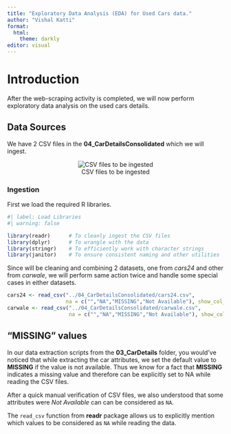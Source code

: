 ```yaml
---
title: "Exploratory Data Analysis (EDA) for Used Cars data."
author: "Vishal Katti"
format: 
  html:
    theme: darkly
editor: visual
---
```


# Introduction

After the web-scraping activity is completed, we will now perform exploratory data analysis on the used cars details.

## Data Sources

We have 2 CSV files in the **04_CarDetailsConsolidated** which we will ingest.

::: {style="text-align: center;"}
![CSV files to be ingested](images/clipboard-4217870750.png)
:::

### Ingestion

First we load the required R libraries.

```r
#| label: Load Libraries
#| warning: false

library(readr)      # To cleanly ingest the CSV files
library(dplyr)      # To wrangle with the data
library(stringr)    # To efficiently work with character strings
library(janitor)    # To ensure consistent naming and other utilities

```

Since will be cleaning and combining 2 datasets, one from *cars24* and other from *carwale*, we will perform same action twice and handle some special cases in either datasets.

```r
cars24 <- read_csv("../04_CarDetailsConsolidated/cars24.csv", 
                   na = c("","NA","MISSING","Not Available"), show_col_types = FALSE)
carwale <- read_csv("../04_CarDetailsConsolidated/carwale.csv", 
                    na = c("","NA","MISSING","Not Available"), show_col_types = FALSE)

```

::: callout-note
## "MISSING" values

In our data extraction scripts from the **03_CarDetails** folder, you would've noticed that while extracting the car attributes, we set the default value to **MISSING** if the value is not available. Thus we know for a fact that **MISSING** indicates a missing value and therefore can be explicitly set to NA while reading the CSV files.

After a quick manual verification of CSV files, we also understood that some attributes were *Not Available* can can be considered as `NA`.

The `read_csv` function from **readr** package allows us to explicitly mention which values to be considered as `NA` while reading the data.
:::

```r

```
